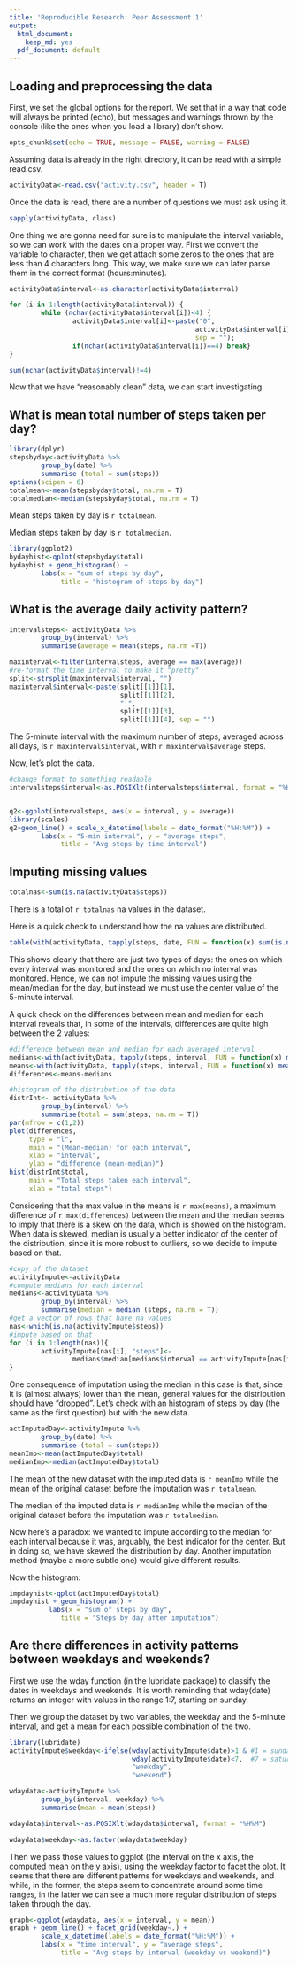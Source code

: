 ```yaml
---
title: 'Reproducible Research: Peer Assessment 1'
output:
  html_document:
    keep_md: yes
  pdf_document: default
---
```


## Loading and preprocessing the data

First, we set the global options for the report. We set that in a way that code will always be printed (echo), but messages and warnings thrown by the console (like the ones when you load a library) don't show.
```r
opts_chunk$set(echo = TRUE, message = FALSE, warning = FALSE)
```

Assuming data is already in the right directory, it can be read with a simple read.csv.

```r
activityData<-read.csv("activity.csv", header = T)
```

Once the data is read, there are a number of questions we must ask using it. 

```r
sapply(activityData, class)
```

One thing we are gonna need for sure is to manipulate the interval variable, so we can work with the dates on a proper way. First we convert the variable to character, then we get attach some zeros to the ones that are less than 4 characters long. This way, we make sure we can later parse them in the correct format (hours:minutes). 

```r
activityData$interval<-as.character(activityData$interval)

for (i in 1:length(activityData$interval)) {
        while (nchar(activityData$interval[i])<4) {
                activityData$interval[i]<-paste("0", 
                                               activityData$interval[i], 
                                               sep = ""); 
                if(nchar(activityData$interval[i])==4) break}
}

sum(nchar(activityData$interval)!=4)
```

Now that we have "reasonably clean" data, we can start investigating.

## What is mean total number of steps taken per day?

``` r
library(dplyr)
stepsbyday<-activityData %>% 
        group_by(date) %>% 
        summarise (total = sum(steps))
options(scipen = 6)
totalmean<-mean(stepsbyday$total, na.rm = T)
totalmedian<-median(stepsbyday$total, na.rm = T)

```

Mean steps taken by day is `r totalmean`.

Median steps taken by day is `r totalmedian`.

```r
library(ggplot2)
bydayhist<-qplot(stepsbyday$total)
bydayhist + geom_histogram() + 
        labs(x = "sum of steps by day",
             title = "histogram of steps by day")
```


## What is the average daily activity pattern?

```r
intervalsteps<- activityData %>%
        group_by(interval) %>%
        summarise(average = mean(steps, na.rm =T))

maxinterval<-filter(intervalsteps, average == max(average))
#re-format the time interval to make it "pretty"
split<-strsplit(maxinterval$interval, "")
maxinterval$interval<-paste(split[[1]][1], 
                            split[[1]][2], 
                            ":", 
                            split[[1]][3], 
                            split[[1]][4], sep = "")
```

The 5-minute interval with the maximum number of steps, averaged across all days, is `r maxinterval$interval`, with `r maxinterval$average` steps.

Now, let's plot the data.

```r
#change format to something readable
intervalsteps$interval<-as.POSIXlt(intervalsteps$interval, format = "%H%M")


q2<-ggplot(intervalsteps, aes(x = interval, y = average))
library(scales)
q2+geom_line() + scale_x_datetime(labels = date_format("%H:%M")) +
        labs(x = "5-min interval", y = "average steps",
             title = "Avg steps by time interval")
```


## Imputing missing values

```r
totalnas<-sum(is.na(activityData$steps))
```

There is a total of `r totalnas` na values in the dataset.

Here is a quick check to understand how the na values are distributed.

```r
table(with(activityData, tapply(steps, date, FUN = function(x) sum(is.na(x)))))
```

This shows clearly that there are just two types of days: the ones on which every interval was monitored and the ones on which no interval was monitored. Hence, we can not impute the missing values using the mean/median for the day, but instead we must use the center value of the 5-minute interval.

A quick check on the differences between mean and median for each interval reveals that, in some of the intervals, differences are quite high between the 2 values:
```r
#difference between mean and median for each averaged interval
medians<-with(activityData, tapply(steps, interval, FUN = function(x) median(x, na.rm = T)))
means<-with(activityData, tapply(steps, interval, FUN = function(x) mean(x, na.rm = T)))
differences<-means-medians

#histogram of the distribution of the data
distrInt<- activityData %>%
        group_by(interval) %>%
        summarise(total = sum(steps, na.rm = T))
par(mfrow = c(1,2))
plot(differences, 
     type = "l", 
     main = "(Mean-median) for each interval", 
     xlab = "interval", 
     ylab = "difference (mean-median)")
hist(distrInt$total, 
     main = "Total steps taken each interval", 
     xlab = "total steps")
```

Considering that the max value in the means is `r max(means)`, a maximum difference of `r max(differences)` between the mean and the median seems to imply that there is a skew on the data, which is showed on the histogram. When data is skewed, median is usually a better indicator of the center of the distribution, since it is more robust to outliers, so we decide to impute based on that.

```r
#copy of the dataset
activityImpute<-activityData
#compute medians for each interval
medians<-activityData %>%
        group_by(interval) %>%
        summarise(median = median (steps, na.rm = T))
#get a vector of rows that have na values
nas<-which(is.na(activityImpute$steps))
#impute based on that
for (i in 1:length(nas)){
        activityImpute[nas[i], "steps"]<- 
                medians$median[medians$interval == activityImpute[nas[i], "interval"]]
}
```

One consequence of imputation using the median in this case is that, since it is (almost always) lower than the mean, general values for the distribution should have "dropped". Let's check with an histogram of steps by day (the same as the first question) but with the new data.

```r
actImputedDay<-activityImpute %>%
        group_by(date) %>%
        summarise (total = sum(steps))
meanImp<-mean(actImputedDay$total)
medianImp<-median(actImputedDay$total)
```

The mean of the new dataset with the imputed data is `r meanImp` while the mean of the original dataset before the imputation was `r totalmean`.

The median of the imputed data is `r medianImp` while the median of the original dataset before the imputation was `r totalmedian`.

Now here's a paradox: we wanted to impute according to the median for each interval because it was, arguably, the best indicator for the center. But in doing so, we have skewed the distribution by day. Another imputation method (maybe a more subtle one) would give different results.

Now the histogram:

```r
impdayhist<-qplot(actImputedDay$total)
impdayhist + geom_histogram() + 
          labs(x = "sum of steps by day",
             title = "Steps by day after imputation")
```


## Are there differences in activity patterns between weekdays and weekends?

First we use the wday function (in the lubridate package) to classify the dates in weekdays and weekends.
It is worth reminding that wday(date) returns an integer with values in the range 1:7, starting on sunday.

Then we group the dataset by two variables, the weekday and the 5-minute interval, and get a mean for each possible combination of the two.


``` r
library(lubridate)
activityImpute$weekday<-ifelse(wday(activityImpute$date)>1 & #1 = sunday
                               wday(activityImpute$date)<7,  #7 = saturday
                               "weekday", 
                               "weekend")

wdaydata<-activityImpute %>%
        group_by(interval, weekday) %>%
        summarise(mean = mean(steps))

wdaydata$interval<-as.POSIXlt(wdaydata$interval, format = "%H%M")

wdaydata$weekday<-as.factor(wdaydata$weekday)
```

Then we pass those values to ggplot (the interval on the x axis, the computed mean on the y axis), using the weekday factor to facet the plot. It seems that there are different patterns for weekdays and weekends, and while, in the former, the steps seem to concentrate around some time ranges, in the latter we can see a much more regular distribution of steps taken through the day.

```r
graph<-ggplot(wdaydata, aes(x = interval, y = mean))
graph + geom_line() + facet_grid(weekday~.) + 
        scale_x_datetime(labels = date_format("%H:%M")) +
        labs(x = "time interval", y = "average steps",
             title = "Avg steps by interval (weekday vs weekend)")
```
